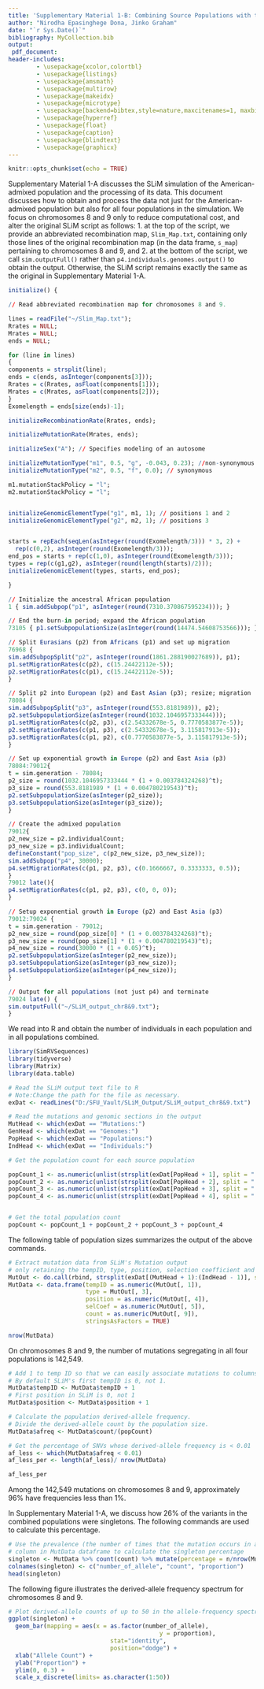 ```yaml
---
title: 'Supplementary Material 1-B: Combining Source Populations with the American-Admixed Population in SLiM'
author: "Nirodha Epasinghege Dona, Jinko Graham"
date: "`r Sys.Date()`"
bibliography: MyCollection.bib
output: 
 pdf_document:
header-includes:
        - \usepackage{xcolor,colortbl}
        - \usepackage{listings}
        - \usepackage{amsmath}
        - \usepackage{multirow}
        - \usepackage{makeidx}
        - \usepackage{microtype}
        - \usepackage[backend=bibtex,style=nature,maxcitenames=1, maxbibnames=1]{biblatex}
        - \usepackage{hyperref}
        - \usepackage{float}
        - \usepackage{caption}
        - \usepackage{blindtext}
        - \usepackage{graphicx}
---
```



```r
knitr::opts_chunk$set(echo = TRUE)

```



Supplementary Material 1-A discusses the SLiM simulation of the American-admixed population and
the processing of its data.
This document discusses how to obtain and process the data not just for the American-admixed population
but also for all four populations in the simulation. We focus on chromosomes 8 and 9 only to reduce 
computational cost, and alter the original SLiM script as follows:
1. at the top of the script, we provide an abbreviated recombination map, `Slim_Map.txt`, containing only those lines of the original recombination map (in the data frame, `s_map`) pertaining to chromosomes 8 and 9, and
2. at the bottom of the script, we call `sim.outputFull()` rather than `p4.individuals.genomes.output()` to obtain the output.
Otherwise, the SLiM script remains exactly the same as the original in Supplementary Material 1-A.

```r

initialize() {

// Read abbreviated recombination map for chromosomes 8 and 9. 

lines = readFile("~/Slim_Map.txt");
Rrates = NULL;
Mrates = NULL;
ends = NULL;

for (line in lines)
{
components = strsplit(line);
ends = c(ends, asInteger(components[3]));
Rrates = c(Rrates, asFloat(components[1]));
Mrates = c(Mrates, asFloat(components[2]));
}
Exomelength = ends[size(ends)-1];

initializeRecombinationRate(Rrates, ends);

initializeMutationRate(Mrates, ends);

initializeSex("A"); // Specifies modeling of an autosome

initializeMutationType("m1", 0.5, "g", -0.043, 0.23); //non-synonymous
initializeMutationType("m2", 0.5, "f", 0.0); // synonymous

m1.mutationStackPolicy = "l";
m2.mutationStackPolicy = "l";


initializeGenomicElementType("g1", m1, 1); // positions 1 and 2
initializeGenomicElementType("g2", m2, 1); // positions 3


starts = repEach(seqLen(asInteger(round(Exomelength/3))) * 3, 2) + 
  rep(c(0,2), asInteger(round(Exomelength/3))); 
end_pos = starts + rep(c(1,0), asInteger(round(Exomelength/3))); 
types = rep(c(g1,g2), asInteger(round(length(starts)/2)));
initializeGenomicElement(types, starts, end_pos);

}

// Initialize the ancestral African population
1 { sim.addSubpop("p1", asInteger(round(7310.370867595234))); }

// End the burn-in period; expand the African population
73105 { p1.setSubpopulationSize(asInteger(round(14474.54608753566))); }

// Split Eurasians (p2) from Africans (p1) and set up migration
76968 {
sim.addSubpopSplit("p2", asInteger(round(1861.288190027689)), p1);
p1.setMigrationRates(c(p2), c(15.24422112e-5));
p2.setMigrationRates(c(p1), c(15.24422112e-5));
}

// Split p2 into European (p2) and East Asian (p3); resize; migration
78084 {
sim.addSubpopSplit("p3", asInteger(round(553.8181989)), p2);
p2.setSubpopulationSize(asInteger(round(1032.1046957333444)));
p1.setMigrationRates(c(p2, p3), c(2.54332678e-5, 0.7770583877e-5));
p2.setMigrationRates(c(p1, p3), c(2.54332678e-5, 3.115817913e-5));
p3.setMigrationRates(c(p1, p2), c(0.7770583877e-5, 3.115817913e-5));
}

// Set up exponential growth in Europe (p2) and East Asia (p3)
78084:79012{
t = sim.generation - 78084;
p2_size = round(1032.1046957333444 * (1 + 0.003784324268)^t);
p3_size = round(553.8181989 * (1 + 0.004780219543)^t);
p2.setSubpopulationSize(asInteger(p2_size));
p3.setSubpopulationSize(asInteger(p3_size));
}

// Create the admixed population
79012{
p2_new_size = p2.individualCount;
p3_new_size = p3.individualCount;
defineConstant("pop_size", c(p2_new_size, p3_new_size));
sim.addSubpop("p4", 30000);
p4.setMigrationRates(c(p1, p2, p3), c(0.1666667, 0.3333333, 0.5));
}
79012 late(){
p4.setMigrationRates(c(p1, p2, p3), c(0, 0, 0));
}

// Setup exponential growth in Europe (p2) and East Asia (p3)
79012:79024 {
t = sim.generation - 79012;
p2_new_size = round(pop_size[0] * (1 + 0.003784324268)^t);
p3_new_size = round(pop_size[1] * (1 + 0.004780219543)^t);
p4_new_size = round(30000 * (1 + 0.05)^t);
p2.setSubpopulationSize(asInteger(p2_new_size));
p3.setSubpopulationSize(asInteger(p3_new_size));
p4.setSubpopulationSize(asInteger(p4_new_size));
}

// Output for all populations (not just p4) and terminate
79024 late() {
sim.outputFull("~/SLiM_output_chr8&9.txt");
}


```


We read \texttt{output\_all\_chr8\&9.txt} into R and obtain the number of individuals in each population
and in all populations combined. 

```r

library(SimRVSequences)
library(tidyverse)
library(Matrix)
library(data.table)

# Read the SLiM output text file to R
# Note:Change the path for the file as necessary.
exDat <- readLines("D:/SFU_Vault/SLiM_Output/SLiM_output_chr8&9.txt")

# Read the mutations and genomic sections in the output
MutHead <- which(exDat == "Mutations:")
GenHead <- which(exDat == "Genomes:")
PopHead <- which(exDat == "Populations:")
IndHead <- which(exDat == "Individuals:")

# Get the population count for each source population

popCount_1 <- as.numeric(unlist(strsplit(exDat[PopHead + 1], split = " "))[2])
popCount_2 <- as.numeric(unlist(strsplit(exDat[PopHead + 2], split = " "))[2])
popCount_3 <- as.numeric(unlist(strsplit(exDat[PopHead + 3], split = " "))[2])
popCount_4 <- as.numeric(unlist(strsplit(exDat[PopHead + 4], split = " "))[2])


# Get the total population count
popCount <- popCount_1 + popCount_2 + popCount_3 + popCount_4


```

The following table of population sizes summarizes the output of the above commands.

 \begin{table}[h]
\centering
\caption{Population sizes.}
\begin{tabular}{ |c|c| } 
 \hline
  \textbf{Population}& \textbf{size} \\ \hline
  \textbf{African } & $14,475$ \\ \hline
  \textbf{European } & $35,815$   \\ \hline
  \textbf{Asian} & $48,765$ \\ \hline
   \textbf{Admix}  & $53,876$ \\ \hline
   \textbf{Total} & $\textbf{152,931}$ \\ \hline 
\end{tabular}
\label{table1}
\end{table}

```r
# Extract mutation data from SLiM's Mutation output
# only retaining the tempID, type, position, selection coefficient and prevalence of each mutation
MutOut <- do.call(rbind, strsplit(exDat[(MutHead + 1):(IndHead - 1)], split = " ", fixed = TRUE))
MutData <- data.frame(tempID = as.numeric(MutOut[, 1]),
                      type = MutOut[, 3],
                      position = as.numeric(MutOut[, 4]),
                      selCoef = as.numeric(MutOut[, 5]),
                      count = as.numeric(MutOut[, 9]),
                      stringsAsFactors = TRUE)

nrow(MutData)

```

On chromosomes 8 and 9, the number of mutations segregating in all four populations is 142,549.

```r
# Add 1 to temp ID so that we can easily associate mutations to columns.
# By default SLiM's first tempID is 0, not 1.
MutData$tempID <- MutData$tempID + 1
# First position in SLiM is 0, not 1
MutData$position <- MutData$position + 1

# Calculate the population derived-allele frequency.
# Divide the derived-allele count by the population size. 
MutData$afreq <- MutData$count/(popCount)

# Get the percentage of SNVs whose derived-allele frequency is < 0.01
af_less <- which(MutData$afreq < 0.01)
af_less_per <- length(af_less)/ nrow(MutData)

af_less_per

```

Among the 142,549 mutations on chromosomes 8 and 9, approximately 96% have frequencies less than 1%.

In Supplementary Material 1-A, we discuss how 26% of the variants in the combined populations were singletons. The following commands are used to calculate this percentage.

```r
# Use the prevalence (the number of times that the mutation occurs in any genome) 
# column in MutData dataframe to calculate the singleton percentage
singleton <- MutData %>% count(count) %>% mutate(percentage = n/nrow(MutData))
colnames(singleton) <- c("number_of_allele", "count", "proportion")
head(singleton)

```

The following figure illustrates the derived-allele frequency spectrum for chromosomes 8 and 9.

```r
# Plot derived-allele counts of up to 50 in the allele-frequency spectrum
ggplot(singleton) + 
  geom_bar(mapping = aes(x = as.factor(number_of_allele), 
                                           y = proportion), 
                             stat="identity",
                             position="dodge") +
  xlab("Allele Count") + 
  ylab("Proportion") + 
  ylim(0, 0.3) + 
  scale_x_discrete(limits= as.character(1:50))

```

